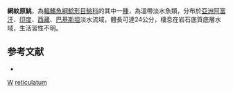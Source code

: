 {{Speciesbox
| taxon = Glyptosternon reticulatum
| binomial_authority = [[McClelland|McClelland]], 1842
| status = NE
| status_system = IUCN3.1
| synonyms = *''Glyptosternon reticulatus'', McClelland, 1842
*''Glyptosternum reticulatum'', McClelland, 1842
*''Glyptosternum reticulatus'', McClelland, 1842
*''Glyptosternum stoliczkae'', Day, 1877
}}
'''網紋原鮡'''，為[[輻鰭魚綱|輻鰭魚綱]][[鯰形目|鯰形目]][[鮡科|鮡科]]的其中一[[種|種]]，為溫帶淡水魚類，分布於[[亞洲|亞洲]][[阿富汗|阿富汗]]、[[印度|印度]]、[[西藏|西藏]]、[[巴基斯坦|巴基斯坦]]淡水流域，體長可達24公分，棲息在岩石底質底層水域，生活習性不明。

==参考文献==
*{{FishBase_species|genus=Glyptosternon|species=reticulatum|year=2015|month=3}}

{{Taxonbar}}
[[Category:1842年描述的鱼类|W]]
[[Category:原鮡屬|reticulatum]]